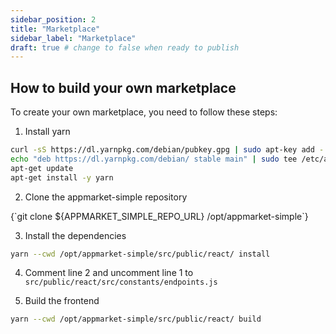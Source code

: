 ```yaml
---
sidebar_position: 2
title: "Marketplace"
sidebar_label: "Marketplace"
draft: true # change to false when ready to publish
---
```



## How to build your own marketplace

To create your own marketplace, you need to follow these steps:

1. Install yarn

```bash
curl -sS https://dl.yarnpkg.com/debian/pubkey.gpg | sudo apt-key add -
echo "deb https://dl.yarnpkg.com/debian/ stable main" | sudo tee /etc/apt/sources.list.d/yarn.list
apt-get update
apt-get install -y yarn
```

2. Clone the <Link to={APPMARKET_SIMPLE_REPO_URL}>appmarket-simple repository</Link>

<CodeBlock language="bash">
    {`git clone ${APPMARKET_SIMPLE_REPO_URL} /opt/appmarket-simple`}
</CodeBlock>

3. Install the dependencies

```bash
yarn --cwd /opt/appmarket-simple/src/public/react/ install
```

4. Comment line 2 and uncomment line 1 to `src/public/react/src/constants/endpoints.js`

5. Build the frontend

```bash
yarn --cwd /opt/appmarket-simple/src/public/react/ build
```
